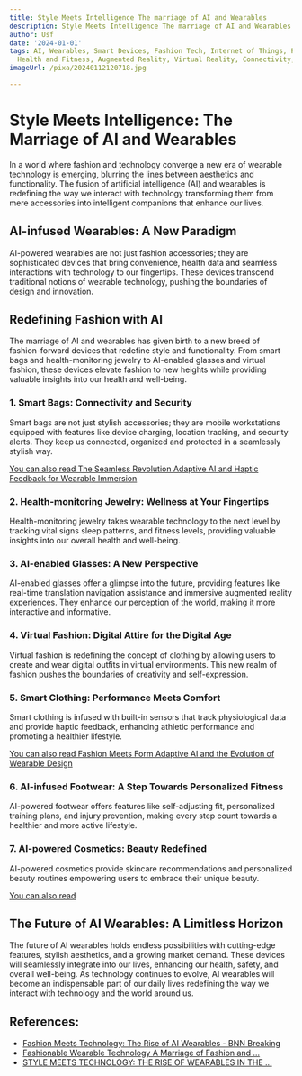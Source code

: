 ```yaml
---
title: Style Meets Intelligence The marriage of AI and Wearables
description: Style Meets Intelligence The marriage of AI and Wearables
author: Usf
date: '2024-01-01'
tags: AI, Wearables, Smart Devices, Fashion Tech, Internet of Things, Personalization,
  Health and Fitness, Augmented Reality, Virtual Reality, Connectivity, Design
imageUrl: /pixa/20240112120718.jpg

---
```

# Style Meets Intelligence: The Marriage of AI and Wearables

In a world where fashion  and technology converge a  new era of wearable technology is emerging, blurring  the lines  between  aesthetics and functionality. The  fusion of artificial intelligence  (AI) and wearables is redefining the way we interact with technology transforming  them from mere accessories  into intelligent companions that  enhance our lives.

## AI-infused Wearables: A New  Paradigm

AI-powered wearables are not just fashion accessories;  they are sophisticated devices that bring convenience, health  data and seamless interactions with technology to our fingertips. These devices transcend  traditional notions  of wearable technology, pushing the boundaries of design and innovation.

##  Redefining Fashion with AI

The marriage of AI and wearables has given birth to a new breed of fashion-forward devices that redefine style  and functionality. From smart bags and health-monitoring jewelry to AI-enabled glasses and virtual fashion, these devices elevate fashion to new heights while providing valuable insights into our health and well-being.

### 1. Smart Bags: Connectivity and Security

Smart bags are not just stylish accessories; they are mobile  workstations equipped with features like device charging, location tracking,  and security alerts. They keep  us connected, organized and protected in a seamlessly stylish way.

[You can also read The Seamless Revolution Adaptive  AI and Haptic Feedback for Wearable  Immersion](The%20Seamless%20Revolution%20Adaptive%20AI%20and%20Haptic%20Feedback%20for%20Wearable%20Immersion)


###  2. Health-monitoring Jewelry: Wellness at Your Fingertips

Health-monitoring jewelry takes wearable technology to the next level by tracking vital signs sleep patterns, and fitness  levels, providing valuable insights into our overall health and  well-being.

###  3. AI-enabled Glasses:  A New Perspective

AI-enabled glasses offer a glimpse into the future, providing features like real-time translation navigation assistance and immersive augmented reality experiences. They enhance our perception of the world, making it more interactive and informative.

### 4. Virtual Fashion: Digital  Attire for the Digital Age

Virtual fashion is redefining the  concept  of clothing by allowing users  to create and wear  digital outfits in virtual environments. This new realm of fashion pushes the boundaries of creativity and self-expression.

### 5. Smart Clothing: Performance Meets  Comfort

Smart clothing is infused with built-in sensors that track physiological data  and  provide haptic feedback, enhancing  athletic performance  and promoting  a healthier lifestyle.

[You can also read Fashion Meets Form Adaptive AI and the Evolution of  Wearable Design](Fashion%20Meets%20Form%20Adaptive%20AI%20and%20the%20Evolution%20of%20Wearable%20Design)


### 6. AI-infused Footwear: A Step Towards Personalized Fitness

AI-powered footwear offers features like self-adjusting fit, personalized training plans, and injury prevention, making every step count towards a healthier and more active lifestyle.

### 7. AI-powered Cosmetics: Beauty Redefined

AI-powered cosmetics provide skincare recommendations and personalized  beauty routines empowering users  to embrace their unique beauty.

[You can also read  ]()


## The Future of AI Wearables: A Limitless Horizon

The  future of AI wearables holds endless possibilities  with cutting-edge features, stylish aesthetics, and a growing market demand. These devices will seamlessly integrate into our lives, enhancing our health,  safety, and overall well-being. As technology continues to evolve, AI wearables will become an indispensable part of  our daily lives redefining the  way we interact with technology and the  world around us.

## References:
- [Fashion Meets Technology: The Rise of AI Wearables - BNN Breaking](https://bnnbreaking.com/bnn-newsroom/fashion-meets-technology-the-rise-of-ai-wearables/)
- [Fashionable Wearable Technology A Marriage of Fashion and ...](https://utilitiesone.com/fashionable-wearable-technology-a-marriage-of-fashion-and-engineering)
- [STYLE MEETS TECHNOLOGY: THE RISE OF WEARABLES IN THE ...](https://medium.com/@inquiry_85245/style-meets-technology-the-rise-of-wearables-in-the-fashion-industry-f02f82fba925)
